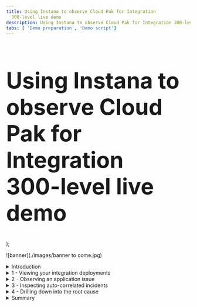 ```yaml
---
title: Using Instana to observe Cloud Pak for Integration
  300-level live demo
description: Using Instana to observe Cloud Pak for Integration 300-level live demo
tabs: [ 'Demo preparation', 'Demo script']
---
```


  <span>
      <h1 style="font-size:60px;"> Using Instana to observe Cloud Pak for Integration<br/> 300-level live demo</h1>
  </span>
);

![banner](./images/banner to come.jpg)

<span id="top"></span>

<details>

<summary>Introduction</summary>

<br/>

Today we will see how a bank monitors and observes the components of Cloud Pak for Integration in a cloud-native application. To do this, we will see a visualization of the health of the infrastructure, components, and live transactions. 

<br/>

(UPDATING AS PER ABOVE) Today we will see how a bank can visualize its integration deployments and cloud-native applications. This includes understanding 

<br/>

We’ll see how the bank is alerted to a live production issue. They will visualize the banking application that is experiencing the issue, with auto-correlated events highlighted within the context of that application. The team will drill down into the root cause to understand how to resolve the issue and prevent it from happening in the future. 

<br/>

Let’s get started!

<br/>

**[Go to top](#top)**

</details>

<details>

<summary>1 - Viewing your integration deployments</summary>

<br/>

| **1.1** | **Understand the Instana platform ** |
| :--- | :--- |
| **Narration** | Focus Bank uses a microservices architecture for their application development. IBM API Connect exposes REST APIs to the application, IBM MQ provides the reliable communication, and IBM App Connect Enterprise the glue between microservices. The integration and application teams and the SRE (Site Reliability Engineer) need to be able to observe the environment and be alerted to issues that occur. They need to work together, collaboratively, to assure the bank’s applications are available.<br/><br/>IBM Instana provides a full-stack observability platform. The home screen shows five categories, which act as launch points based on your role:<br/><br/>1. 'Website & Mobile Apps' shows the end-user interaction and their experiences.<br/><br/>2. 'Applications' focuses on the server-side of the application, such as the number of calls, latency, and error call rate. <br/><br/>3. 'Platform' shows the target deployment environments that are used for the applications, such as Kubernetes, Cloud Foundry and vSphere.<br/><br/>4.	'Infrastructure' shows with the physical and virtualized servers underpinning the applications.<br/><br/>5. 'Events' highlights the incidents that the operational team should be reviewing. <br/><br/>These views are built by Instana agents that are installed on each of the monitored hosts. The agents automatically capture every service invocation, which are sent to the Instana back-end server for aggregation and analytics. Each agent has several technology sensors that understand how to collect the data - for instance there are MQ, App Connect Enterprise, DataPower and DB2 sensors. |
| **Action** &nbsp; 1.1.1 | Show the Instana home screen and explain each category.<br/><br/> <img src="https://raw.githubusercontent.com/ibm-garage-tsa/platinum-demos/master/src/pages/300-observing-your-integration-estate-with-instana/images/1-1-1-instana-home-screen.png" width="800" /> |

| **1.2** | **View the entire network ** |
| :--- | :--- |
| **Narration** | Let’s look at Focus Bank’s infrastructure.<br/><br/>Instana provides an infrastructure map across the entire estate. This is automatically discovered by the Instana agents, with additional user categorization possible. <br/><br/>In Instana, servers are referred to as hosts. These hosts include those used for the integration technology as well as the microservices that make up the application. This view is not limited to a single data center - it is a global hybrid multi-cloud view where hosts are on-premises and in public cloud environments.<br/><br/>If we click one of the hosts, this will show the hardware specification and immediately highlight any issues with the infrastructure. In this case, there are no issues. Scrolling down, we can see the components installed: IBM MQ, IBM App Connect Enterprise and several others. <br/><br/>Let’s click into the host dashboard to take a deeper look. |
| **Action** &nbsp; 1.2.1 | Click the **infrastructure** icon.<br/><br/> <img src="https://raw.githubusercontent.com/ibm-garage-tsa/platinum-demos/master/src/pages/300-observing-your-integration-estate-with-instana/images/1-2-1-infrastructure-icon.png" width="800" /> |
| **Action** &nbsp; 1.2.2 | Point out that the servers are configured for this Instana instance. The servers are distributed across the globe: the top right is a server in **us-central** (1), while the bottom right is **UK south** (2).<br/><br/> <img src="https://raw.githubusercontent.com/ibm-garage-tsa/platinum-demos/master/src/pages/300-observing-your-integration-estate-with-instana/images/1-2-2-servers.png" width="800" /> |
| **Action** &nbsp; 1.2.3 | Zoom into the **cp4i** category and hover your mouse over each server to show the components. <br/><br/> <img src="https://raw.githubusercontent.com/ibm-garage-tsa/platinum-demos/master/src/pages/300-observing-your-integration-estate-with-instana/images/1-2-3-cp4i-category.png" width="800" /> |
| **Action** &nbsp; 1.2.4 | As you hover over each server, stop when you see **IBM MQ Queue Manager** within the list.<br/><br/> <img src="https://raw.githubusercontent.com/ibm-garage-tsa/platinum-demos/master/src/pages/300-observing-your-integration-estate-with-instana/images/1-2-4-mq-dashboard.png" width="800" /> |
| **Action** &nbsp; 1.2.5 | Click the server with IBM MQ and scroll down to view the components installed on the server. <br/><br/> <img src="https://raw.githubusercontent.com/ibm-garage-tsa/platinum-demos/master/src/pages/300-observing-your-integration-estate-with-instana/images/1-2-5-components.png" width="800" /> |
| **Action** &nbsp; 1.2.6 | Click **Open Dashboard**. <br/><br/> <img src="https://raw.githubusercontent.com/ibm-garage-tsa/platinum-demos/master/src/pages/300-observing-your-integration-estate-with-instana/images/1-2-6-open-dashboard.png" width="800" /> |

| **1.3** | **Examine IBM MQ’s metrics ** |
| :--- | :--- |
| **Narration** | Instana displays details such as the operating system and hostname. Live and historical charts are available for various metrics such as CPU, memory, network and disk utilization. The software components running on the host can also be seen. <br/><br/>Let’s take a closer look at the MQ component. |
| **Action** &nbsp; 1.3.1 | Expand the **IBM MQ Queue Manager** section (1) and click the link (2).<br/><br/> <img src="https://raw.githubusercontent.com/ibm-garage-tsa/platinum-demos/master/src/pages/300-observing-your-integration-estate-with-instana/images/1-3-1-link.png" width="800" /> |
| **Narration** | Here we can see the details for the IBM MQ Queue Manager. This is the default view that Instana provides automatically. <br/><br/>The MQ agent understands how to collect the metrics. The live and historical metrics show the number of connections into the queue manager, the number of messages, and the configured MQ objects. If we look at the queues table, we can quickly filter and see the current state, such as the number of messages on the queue, and the time of the last put and get. We can dig deeper into all the queues, topics and applications associated with the queue manager, and see the details. |
| **Action** &nbsp; 1.3.2 | <InlineNotification>Two queue managers are used for the banking application. You could be in either queue manager at this point, depending on which machine and queue manager you selected previously. If the IBM MQ instance starts with **corebanking** (1), search for the BALANCE queue in the next step. Otherwise, search for AUDIT.</InlineNotification> <br/>Scroll down to the **Queues** table (2), and type either **balance** or **audit** into the **Search bar** (3). (As explained in the note above, you might have either choice.) <br/><br/> <img src="https://raw.githubusercontent.com/ibm-garage-tsa/platinum-demos/master/src/pages/300-observing-your-integration-estate-with-instana/images/1-3-2-search.png" width="800" /> |
| **Action** &nbsp; 1.3.3 | Click the top queue.<br/><br/> <img src="https://raw.githubusercontent.com/ibm-garage-tsa/platinum-demos/master/src/pages/300-observing-your-integration-estate-with-instana/images/1-3-3-click-queue.png" width="800" /> |
| **Action** &nbsp; 1.3.4 | Point out the **queue attributes** (1), **number of messages processed** (2) and **old message on the queue** (3). <br/><br/> <img src="https://raw.githubusercontent.com/ibm-garage-tsa/platinum-demos/master/src/pages/300-observing-your-integration-estate-with-instana/images/1-3-4-details.png" width="800" /> |
  
<br/>

**[Go to top](#top)**

</details>

<details>

<summary>2 - Observing an application issue</summary>

<br/>

| **2.1** | **Review the application  ** |
| :--- | :--- |
| **Narration** | Instana has just sent Focus Bank’s SRE team an alert about a sudden increase in errors on their Banking application.<br/><br/>The alert shows up in the team's Slack channel, but it can also be configured to show up in PagerDuty, Microsoft Teams, and <a href="https://www.ibm.com/docs/en/instana-observability/current?topic=apis-alerting" target="_blank" rel="noreferrer">many others</a>.<br/><br/>Instana only sends alerts when end users are impacted, so the SREs know this is an issue that needs their attention.<br/><br/>The SRE team clicks on the Banking App summary tab and immediately sees that the erroneous call rate and latency has increased. Clearly something has suddenly started to go wrong. <br/><br/>The SRE team arranges a call with the application and integration teams so they can investigate together. Everyone on the call has a different level of knowledge of the application, so the team looks at the component topology. <br/><br/>They see the 'bankUI' microservice is where the communication starts. Requests from the ‘bankui’ pass through the API gateway (DataPower) to protect the downstream APIs from unauthorized access. There are six separate request flows:<br/><br/>• Transfer – implemented using App Connect<br/>• Balance – implemented using App Connect<br/>• Audit – implemented using App Connect<br/>• Notification – implemented using Node.js<br/>• Fraud – implemented using Java in Open Liberty<br/>• Authentication – implemented using Java in Open Liberty<br/><br/>Some of these depend on further downstream components such as IBM MQ and DB2. All of these components and their relationships are automatically discovered and visually displayed. <br/><br/>They can see there are problems with the application because several services are highlighted in yellow. |
| **Action** &nbsp; 2.1.1 | Change the time period Instana is showing to 45 minutes past the hour, for a 15 minute window (1). Click **Set Time** (2).<br/><br/> <img src="https://raw.githubusercontent.com/ibm-garage-tsa/platinum-demos/master/src/pages/300-observing-your-integration-estate-with-instana/images/2-1-1-set-time.png" width="800" /> |
| **Action** &nbsp; 2.1.2 | Click the **Application** icon (1), and select **Banking App** (2) from the table.<br/><br/> <img src="https://raw.githubusercontent.com/ibm-garage-tsa/platinum-demos/master/src/pages/300-observing-your-integration-estate-with-instana/images/2-1-2-banking-app.png" width="800" /> |
| **Action** &nbsp; 2.1.3 | Show the **Erroneous Call Rate** (1) and **Latency** (2) graphs. Click the **Dependencies** (3) tab.<br/><br/> <img src="https://raw.githubusercontent.com/ibm-garage-tsa/platinum-demos/master/src/pages/300-observing-your-integration-estate-with-instana/images/2-1-3-graphs-dependencies.png" width="800" /> |
| **Action** &nbsp; 2.1.4 | Click through the components connected to the right of DataPower, pausing to show the technology being used and the summarized view. <br/><br/> <img src="https://raw.githubusercontent.com/ibm-garage-tsa/platinum-demos/master/src/pages/300-observing-your-integration-estate-with-instana/images/2-1-4-summarized-view.png" width="800" /> |
 
<br/>

**[Go to top](#top)**

</details> 

<details>

<summary>3 - Inspecting auto-correlated incidents</summary>

<br/>

| **3.1** | **Examine the issue ** |
| :--- | :--- |
| **Narration** | The SRE team clicks on the issue to inspect in more detail.<br/><br/>They see all the issues correlated together for the current incident on the events page. Instana classifies events into three categories:<br/><br/>1. Changes, for example a configuration change that may have occurred in the environment.<br/>2. Issues, that are identified within an individual component.<br/>3. Incidents, which correlate issues and changes automatically together.<br/><br/>The teams can see that the incident is still active, and the triggering event is still highlighted. A graphical view of the error is shown, explaining when the error started and the rate of failure. |
| **Action** &nbsp; 3.1.1 | Click the **Issues** button (1) and select **Sudden increase in the number of erroneous calls** (2). &nbsp; &nbsp; &nbsp; &nbsp; &nbsp; &nbsp; &nbsp; &nbsp; &nbsp; &nbsp; &nbsp; &nbsp; &nbsp; &nbsp; &nbsp; &nbsp; &nbsp; &nbsp; &nbsp; &nbsp; &nbsp; &nbsp; &nbsp; &nbsp; &nbsp; &nbsp; &nbsp; &nbsp; &nbsp; &nbsp; &nbsp; &nbsp; &nbsp; &nbsp;  &nbsp; &nbsp; &nbsp; &nbsp; &nbsp; &nbsp; &nbsp; &nbsp; &nbsp; &nbsp; &nbsp; &nbsp; &nbsp; &nbsp; &nbsp; &nbsp; &nbsp; &nbsp; &nbsp; &nbsp; &nbsp; &nbsp; &nbsp; &nbsp; &nbsp; &nbsp; &nbsp; &nbsp; &nbsp; &nbsp; &nbsp; &nbsp; &nbsp; &nbsp; &nbsp; &nbsp; &nbsp; &nbsp; &nbsp; &nbsp; &nbsp; &nbsp; &nbsp; &nbsp; &nbsp; &nbsp; &nbsp; &nbsp; &nbsp; &nbsp; &nbsp; &nbsp; &nbsp; &nbsp; &nbsp; &nbsp; &nbsp; &nbsp; &nbsp; &nbsp; &nbsp; &nbsp; &nbsp; <br/><br/> <img src="https://raw.githubusercontent.com/ibm-garage-tsa/platinum-demos/master/src/pages/300-observing-your-integration-estate-with-instana/images/3-1-1-sudden-increase.png" width="800" /> |
| **Action** &nbsp; 3.1.2 | Show the issue is still open (1). Click the **Analyze Calls** button (2). &nbsp; &nbsp; &nbsp; &nbsp; &nbsp; &nbsp; &nbsp; &nbsp; &nbsp; &nbsp; &nbsp; &nbsp; &nbsp; &nbsp; &nbsp; &nbsp; &nbsp; &nbsp; &nbsp; &nbsp; &nbsp; &nbsp; &nbsp; &nbsp;  &nbsp; &nbsp; &nbsp; &nbsp; &nbsp; &nbsp; &nbsp; &nbsp; &nbsp; &nbsp; &nbsp; &nbsp; &nbsp; &nbsp; &nbsp; &nbsp; &nbsp; &nbsp; &nbsp; &nbsp; &nbsp; &nbsp; &nbsp; &nbsp; &nbsp; &nbsp; &nbsp; &nbsp; &nbsp; &nbsp;  &nbsp; &nbsp; &nbsp; &nbsp; &nbsp; &nbsp; &nbsp; &nbsp; &nbsp; &nbsp; &nbsp; &nbsp; &nbsp; &nbsp; &nbsp; &nbsp; &nbsp; &nbsp; &nbsp; &nbsp; &nbsp; &nbsp; &nbsp; &nbsp; &nbsp; &nbsp; &nbsp; &nbsp; &nbsp; &nbsp; &nbsp; &nbsp; &nbsp; &nbsp; &nbsp; &nbsp; &nbsp; &nbsp; &nbsp; &nbsp; &nbsp; &nbsp;  <br/><br/><img src="https://raw.githubusercontent.com/ibm-garage-tsa/platinum-demos/master/src/pages/300-observing-your-integration-estate-with-instana/images/3-1-2-analyze-calls-button.png" width="800" /> |
 
<br/>

**[Go to top](#top)**

</details>

<details>

<summary>4 - Drilling down into the root cause</summary>

<br/>

| **4.1** | **View the calls via the visual dashboard ** |
| :--- | :--- |
| **Narration** | The team navigates into the affected API invocations to investigate. Instana traces every step of an invocation, without sampling, assuring all components are traced and allowing each technology area to be investigated. The team selects one of the invocations for further analysis. |
| **Action** &nbsp; 4.1.1 | Expand the **GET /api/balance** row, showing all the affected calls. &nbsp; &nbsp; &nbsp; &nbsp; &nbsp; &nbsp; &nbsp; &nbsp; &nbsp; &nbsp; &nbsp; &nbsp; &nbsp; &nbsp; &nbsp; &nbsp; &nbsp; &nbsp; &nbsp; &nbsp; &nbsp; &nbsp; &nbsp; &nbsp; &nbsp; &nbsp; &nbsp; &nbsp; &nbsp; &nbsp; &nbsp; &nbsp; &nbsp; &nbsp; &nbsp; &nbsp; &nbsp; &nbsp; &nbsp; &nbsp; <br/><br/> <img src="https://raw.githubusercontent.com/ibm-garage-tsa/platinum-demos/master/src/pages/300-observing-your-integration-estate-with-instana/images/4-1-1-affected-calls.png" width="800" /> |
| **Action** &nbsp; 4.1.2 | Click the invocation at the top of the list. &nbsp; &nbsp; &nbsp; &nbsp; &nbsp; &nbsp; &nbsp; &nbsp; &nbsp; &nbsp; &nbsp; &nbsp; &nbsp; &nbsp; &nbsp; &nbsp; &nbsp; &nbsp; &nbsp; &nbsp; &nbsp; &nbsp; &nbsp; &nbsp; &nbsp; &nbsp; &nbsp; &nbsp; &nbsp; &nbsp; &nbsp; &nbsp; &nbsp; &nbsp; &nbsp; &nbsp; &nbsp; &nbsp; &nbsp; &nbsp; &nbsp; &nbsp; &nbsp; &nbsp; &nbsp; &nbsp; &nbsp; &nbsp; &nbsp; &nbsp; &nbsp; &nbsp; &nbsp; &nbsp; &nbsp; &nbsp; &nbsp; &nbsp; &nbsp; &nbsp; &nbsp; &nbsp; &nbsp; &nbsp; &nbsp; &nbsp; &nbsp; &nbsp; &nbsp; &nbsp; &nbsp; &nbsp; &nbsp; &nbsp; &nbsp; &nbsp; &nbsp; &nbsp; &nbsp; &nbsp; &nbsp; &nbsp; &nbsp; &nbsp; &nbsp; &nbsp; &nbsp; &nbsp;  &nbsp; &nbsp; &nbsp; &nbsp; &nbsp; &nbsp; &nbsp; &nbsp; &nbsp; &nbsp; &nbsp; &nbsp; &nbsp; &nbsp; &nbsp; &nbsp; &nbsp; &nbsp; &nbsp; &nbsp; &nbsp; &nbsp; &nbsp; &nbsp; &nbsp;  <br/><br/><img src="https://raw.githubusercontent.com/ibm-garage-tsa/platinum-demos/master/src/pages/300-observing-your-integration-estate-with-instana/images/4-1-2-click-call.png" width="800" /> |

| **4.2** | **Understand the impact and source of the incident ** |
| :--- | :--- |
| **Narration** | The teams see a hierarchical view of the invocation, all the way from the end-user's web browser to the backend system. There are a number of sub-calls traced, and several are experiencing an undesirable delay and/or error. The timeline plots the duration of each sub-call, immediately highlighting where the issue may be located. |
| **Action** &nbsp; 4.2.1 | Highlight the **Sub Calls** (1), **Timeline** (2) and **Details** (3) section. <br/><br/> <img src="https://raw.githubusercontent.com/ibm-garage-tsa/platinum-demos/master/src/pages/300-observing-your-integration-estate-with-instana/images/4-2-1-highlight.png" width="800" /> |
| **Narration** | The team expands the call, allowing them to drill down and look at each step of the invocation. Within some components they can see sub-calls in an individual component, for instance individual input / output nodes in App Connect Enterprise. <br/><br/>The calls are automatically color labeled - one each for HTTP, MQ and JDBC traffic. As the team looks closer, they can identify the components that are bridging multiple protocols, as they have multiple colored bars. <br/><br/>At the top of the stack, they see that 503 – Service Unavailable is being returned to the calling application, with an approximate one second latency. They initially focus on the App Connect Enterprise calls and see the message put quickly onto the IBM MQ BALANCE.IN queue, to retrieve the balance. ACE then immediately waits for a response message on the BALANCE.OUT queue. This call fails after one second. The team suspects it may be an App Connect issue, but continues to look deeper. <br/><br/>They look at the emitted event and the MQ return code of 2033, which means ‘no message available’. App Connect tried to retrieve a response message for one second, and an error is returned when none were available. The teams agree that this suggests the issue is deeper into the call. They continue to dig into the call stack. <br/><br/>At the bottom of the call stack they can see an error connecting to the database from the Open Liberty Java application. The application team immediately investigates the issue, and are able to quickly resolve it. An issue that initially appeared to be a high latency in App Connect turned out to be an underlying database out-of-memory issue. All of this was discovered automatically by Instana. |
| **Action** &nbsp; 4.2.2 | <InlineNotification>As this is a live system, the number of sub-steps and the exact error message reported by the database may be different.</InlineNotification> <br/>Expand the call stack (1). Highlight the **transport coloring** (2) and the high level errors (3).<br/><br/> <img src="https://raw.githubusercontent.com/ibm-garage-tsa/platinum-demos/master/src/pages/300-observing-your-integration-estate-with-instana/images/4-2-2-scroll-down.png" width="800" /> |
| **Action** &nbsp; 4.2.3 | Collapse and click the **Balance.get... MESSAGING** call. As highlighted in the narration, explain how App Connect successfully places the message on IBM MQ. <br/><br/> <img src="https://raw.githubusercontent.com/ibm-garage-tsa/platinum-demos/master/src/pages/300-observing-your-integration-estate-with-instana/images/4-2-3-balance-get.png" width="800" /> |
| **Action** &nbsp; 4.2.4 | Click the **! Balance.gen** call (1). On the right hand side, scroll down (2) and show the **messaging.ibmmq.return_code** value (3). As highlighted in the narration, explain how MQ did not receive a response message within a second, which caused it to time out. <br/><br/> <img src="https://raw.githubusercontent.com/ibm-garage-tsa/platinum-demos/master/src/pages/300-observing-your-integration-estate-with-instana/images/4-2-4-click-call.png" width="800" /> |
| **Action** &nbsp; 4.2.5 | Expand the call stack and click the **!** (1) call immediately below the JmsBytesMessage entry. As highlighted in the narration, explain how the database is unavailable (2), and this causes no response message being returned to App Connect. <br/><br/> <img src="https://raw.githubusercontent.com/ibm-garage-tsa/platinum-demos/master/src/pages/300-observing-your-integration-estate-with-instana/images/4-2-5-connect-call.png" width="800" /> |
 
| **4.3** | **See that the issue is resolved ** |
| :--- | :--- |
| **Narration** | Now that Instana has identified the root cause, the application team resolves the issue and views the live transactions flowing through the application.<br/><br/>As the team sees, API calls are now taking tens of milliseconds and completing successfully. &nbsp; &nbsp; &nbsp; &nbsp; &nbsp; &nbsp; &nbsp; &nbsp; &nbsp; &nbsp; &nbsp; &nbsp; &nbsp; &nbsp; &nbsp; &nbsp; &nbsp; &nbsp; &nbsp; &nbsp; &nbsp; &nbsp; &nbsp; &nbsp; &nbsp;  &nbsp; &nbsp; &nbsp; &nbsp; &nbsp; &nbsp; &nbsp; &nbsp; &nbsp; &nbsp; &nbsp; &nbsp; &nbsp; &nbsp; &nbsp; &nbsp; &nbsp; &nbsp; &nbsp; &nbsp; &nbsp; &nbsp; &nbsp; &nbsp; &nbsp; &nbsp; &nbsp; &nbsp; &nbsp; &nbsp; &nbsp; &nbsp; &nbsp; &nbsp; &nbsp; &nbsp; &nbsp; &nbsp; &nbsp; &nbsp; &nbsp; &nbsp; &nbsp; &nbsp; &nbsp; &nbsp; &nbsp; &nbsp; &nbsp; &nbsp; &nbsp; &nbsp; &nbsp; &nbsp; &nbsp; &nbsp; &nbsp; &nbsp; &nbsp; &nbsp; &nbsp; &nbsp; |
| **Action** &nbsp; 4.3.1 | Expand the **Time Range** section (1), then change the time period Instana is showing to 'on the hour', for a 30 minute window (2). Click **Set Time** (3). &nbsp; &nbsp; &nbsp; &nbsp; &nbsp; &nbsp; &nbsp; &nbsp; &nbsp; &nbsp; &nbsp; &nbsp; &nbsp; &nbsp; &nbsp; &nbsp; &nbsp; &nbsp; &nbsp; &nbsp; &nbsp; &nbsp; &nbsp; &nbsp; &nbsp; &nbsp; &nbsp; &nbsp; &nbsp; &nbsp; &nbsp; &nbsp; &nbsp; &nbsp; &nbsp; &nbsp; &nbsp; &nbsp; &nbsp; &nbsp; &nbsp; &nbsp; &nbsp; &nbsp; &nbsp; &nbsp; &nbsp; &nbsp; <br/><br/> <img src="https://raw.githubusercontent.com/ibm-garage-tsa/platinum-demos/master/src/pages/300-observing-your-integration-estate-with-instana/images/4-3-1-change-time.png" width="800" /> |
| **Action** &nbsp; 4.3.2 | Click the **Application** icon (1) and select the **Banking App** row (2). &nbsp; &nbsp; &nbsp; &nbsp; &nbsp; &nbsp; &nbsp; &nbsp; &nbsp; &nbsp; &nbsp; &nbsp; &nbsp; &nbsp; &nbsp; &nbsp; &nbsp; &nbsp; &nbsp; &nbsp; &nbsp; &nbsp; &nbsp; &nbsp; &nbsp; &nbsp; &nbsp; &nbsp; &nbsp; &nbsp; &nbsp; &nbsp; &nbsp; &nbsp; &nbsp; &nbsp; &nbsp; &nbsp; &nbsp; &nbsp; &nbsp; &nbsp; &nbsp; &nbsp; &nbsp; &nbsp; &nbsp; &nbsp; &nbsp; &nbsp; &nbsp; &nbsp; &nbsp; &nbsp; &nbsp; &nbsp; &nbsp; &nbsp; &nbsp; &nbsp; &nbsp; &nbsp; &nbsp; &nbsp; &nbsp; &nbsp; &nbsp; &nbsp; &nbsp; &nbsp; &nbsp; &nbsp; &nbsp; &nbsp; &nbsp; &nbsp; &nbsp; &nbsp; &nbsp; &nbsp; &nbsp; &nbsp; &nbsp; &nbsp; &nbsp; &nbsp; &nbsp; <br/><br/> <img src="https://raw.githubusercontent.com/ibm-garage-tsa/platinum-demos/master/src/pages/300-observing-your-integration-estate-with-instana/images/4-3-2-banking-app.png" width="800" /> |(
| **Action** &nbsp; 4.3.3 | Point out that the **Calls** (1), **Erroneous Call Rate** (2) and **Latency** (3) have returned back to normal. &nbsp; &nbsp; &nbsp; &nbsp; &nbsp; &nbsp; &nbsp; &nbsp; &nbsp; &nbsp; &nbsp; &nbsp; &nbsp; &nbsp; &nbsp; &nbsp; &nbsp; &nbsp; &nbsp; &nbsp; &nbsp; &nbsp; &nbsp; &nbsp;  &nbsp; &nbsp; &nbsp; &nbsp; &nbsp; &nbsp; &nbsp; &nbsp; &nbsp; &nbsp; &nbsp; &nbsp; &nbsp; &nbsp; &nbsp; &nbsp; &nbsp; &nbsp; &nbsp; &nbsp; &nbsp; &nbsp; &nbsp; &nbsp; &nbsp; &nbsp; &nbsp; &nbsp; &nbsp; &nbsp; &nbsp; &nbsp; &nbsp; &nbsp; &nbsp; &nbsp; &nbsp; &nbsp; &nbsp; &nbsp; &nbsp; &nbsp; &nbsp; &nbsp; &nbsp; &nbsp; &nbsp; &nbsp; &nbsp; &nbsp; &nbsp; &nbsp; &nbsp; &nbsp; &nbsp; &nbsp; &nbsp; &nbsp; &nbsp; &nbsp; &nbsp; &nbsp; &nbsp;<br/><br/> <img src="https://raw.githubusercontent.com/ibm-garage-tsa/platinum-demos/master/src/pages/300-observing-your-integration-estate-with-instana/images/4-3-3-normal.png" width="800" /> |
 
<br/>

**[Go to top](#top)**

</details>

<details>

<summary>Summary</summary>

<br/>

You’ve seen how Instana can help make the process of identifying problems and finding their root cause frictionless across technology stacks. Since Instana automates so many of the manual and labor-intensive aspects of the process, you do not need to worry about instrumenting observability or constantly monitoring for problems. And when problems do arise, all the trace data is there at your fingertips, assuring minimal impact to end-users and less future issues. 

<br/>

Thank you for attending today’s demonstration.

<br/>

**[Go to top](#top)**

</details>
